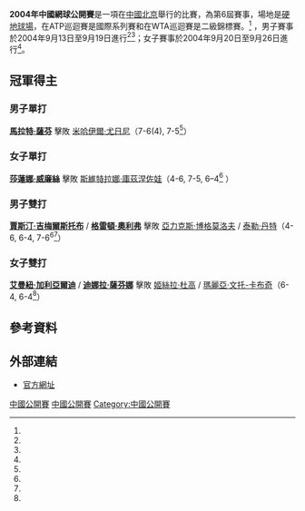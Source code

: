 {{TennisEventInfo|2004|中国网球公开赛|
| date=9月13日 - 9月19日 (男子)<ref name="ATP singles"/><ref name="ATP doubles"/><br>9月20日 - 9月26日 (女子)<ref name="WTA"/>
| edition=第6屆
| champms={{flagicon|RUS}} [[馬拉特·薩芬|馬拉特·薩芬]]<ref name="ATP singles">{{Cite web|url=http://www.atpworldtour.com/Share/Event-Draws.aspx?e=747&y=2004|title=2004 China Open - Singles|publisher=[[Association_of_Tennis_Professionals|Association of Tennis Professionals]]|accessdate=2010-10-06|archive-date=2010-10-01|archive-url=https://web.archive.org/web/20101001021738/http://www.atpworldtour.com/Share/Event-Draws.aspx?e=747&y=2004|dead-url=no}}</ref>
| champws={{flagicon|USA}} [[莎蓮娜·威廉絲|莎蓮娜·威廉絲]]<ref name="WTA">{{Cite web|url=http://www.sonyericssonwtatour.com/SEWTATour-Archive/Archive/Draws/2004/1020.pdf|title=2004 China Open|publisher=[[Women's_Tennis_Association|Women's Tennis Association]]|accessdate=2010-10-06}}{{dead link|date=十一月 2017 |bot=InternetArchiveBot }}</ref>
| champmd={{flagicon|USA}} [[賈斯汀·吉梅爾斯托布|賈斯汀·吉梅爾斯托布]] / {{flagicon|USA}} [[格雷頓·奧利弗|格雷頓·奧利弗]]<ref name="ATP doubles">{{Cite web|url=http://www.atpworldtour.com/Share/Event-Draws.aspx?e=747&y=2004&t=d|title=2004 China Open - Doubles|publisher=[[Association_of_Tennis_Professionals|Association of Tennis Professionals]]|accessdate=2010-10-06|archive-date=2011-08-31|archive-url=https://web.archive.org/web/20110831162232/http://www.atpworldtour.com/Share/Event-Draws.aspx?e=747&y=2004&t=d|dead-url=no}}</ref>
| champwd={{flagicon|SUI}} [[艾曼紐·加利亞爾迪|艾曼紐·加利亞爾迪]] / {{flagicon|RUS}} [[迪娜拉·薩芬娜|迪娜拉·薩芬娜]]<ref name="WTA"/>
}}

'''2004年中國網球公開賽'''是一項在[[中國|中國]][[北京|北京]]舉行的比賽，為第6屆賽事，場地是[[硬地球場|硬地球場]]，在ATP巡迴賽是國際系列賽和在WTA巡迴賽是二級錦標賽。<ref name="WTA"/> ，男子賽事於2004年9月13日至9月19日進行<ref name="ATP singles"/><ref name="ATP doubles"/>；女子賽事於2004年9月20日至9月26日進行<ref name="WTA"/>。

==冠軍得主==
===男子單打===
{{Main|2004年中國網球公開賽男子單打比賽}}
{{flagicon|RUS}} '''[[馬拉特·薩芬|馬拉特·薩芬]]''' 擊敗 {{flagicon|RUS}} [[米哈伊爾·尤日尼|米哈伊爾·尤日尼]]（7-6(4), 7-5<ref name="ATP singles"/>）

===女子單打===
{{Main|2004年中國網球公開賽女子單打比賽}}
{{flagicon|USA}} '''[[莎蓮娜·威廉絲|莎蓮娜·威廉絲]]''' 擊敗 {{flagicon|RUS}} [[斯維特拉娜·庫茲涅佐娃|斯維特拉娜·庫茲涅佐娃]]（4-6, 7-5, 6–4<ref name="WTA"/>
）
===男子雙打===
{{Main|2004年中國網球公開賽男子雙打比賽}}
{{flagicon|USA}} '''[[賈斯汀·吉梅爾斯托布|賈斯汀·吉梅爾斯托布]]''' / {{flagicon|USA}} '''[[格雷頓·奧利弗|格雷頓·奧利弗]]''' 擊敗 {{flagicon|USA}} [[亞力克斯·博格莫洛夫|亞力克斯·博格莫洛夫]] / {{flagicon|USA}} [[泰勒·丹特|泰勒·丹特]]（4-6, 6-4, 7-6<sup>6</sup><ref name="ATP doubles"/>）

===女子雙打===
{{Main|2004年中國網球公開賽女子雙打比賽}}
{{flagicon|SUI}} '''[[艾曼紐·加利亞爾迪|艾曼紐·加利亞爾迪]]''' / {{flagicon|RUS}} '''[[迪娜拉·薩芬娜|迪娜拉·薩芬娜]]''' 擊敗 {{flagicon|ARG}} [[姬絲拉·杜高|姬絲拉·杜高]] / {{flagicon|VEN}} [[瑪麗亞·文托-卡布奇|瑪麗亞·文托-卡布奇]]（6-4, 6-4<ref name="WTA"/>）

==參考資料==
{{Reflist}}
==外部連結==
*[http://www.chinaopen.com.cn/ 官方網址]{{Wayback|url=http://www.chinaopen.com.cn/ |date=20110101130138 }}

{{中網列表}}

[[Category:2004年ATP巡迴賽|中國公開賽]]
[[Category:2004年WTA巡迴賽|中國公開賽]]
[[Category:中國公開賽|Category:中國公開賽]]